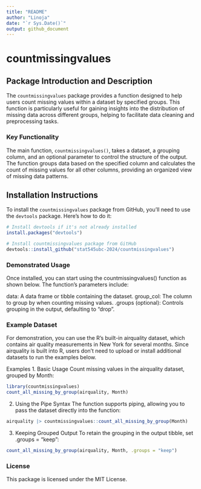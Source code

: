 ```yaml
---
title: "README"
author: "Linoja"
date: "`r Sys.Date()`"
output: github_document
---
```


# countmissingvalues

## Package Introduction and Description
The `countmissingvalues` package provides a function designed to help users count missing values within a dataset by specified groups. This function is particularly useful for gaining insights into the distribution of missing data across different groups, helping to facilitate data cleaning and preprocessing tasks.

### Key Functionality
The main function, `countmissingvalues()`, takes a dataset, a grouping column, and an optional parameter to control the structure of the output. The function groups data based on the specified column and calculates the count of missing values for all other columns, providing an organized view of missing data patterns.

## Installation Instructions
To install the `countmissingvalues` package from GitHub, you’ll need to use the `devtools` package. Here’s how to do it:
```r
# Install devtools if it's not already installed
install.packages("devtools")

# Install countmissingvalues package from GitHub
devtools::install_github("stat545ubc-2024/countmissingvalues")
```

### Demonstrated Usage
Once installed, you can start using the countmissingvalues() function as shown below. The function’s parameters include:

data: A data frame or tibble containing the dataset.
group_col: The column to group by when counting missing values.
.groups (optional): Controls grouping in the output, defaulting to "drop".


### Example Dataset
For demonstration, you can use the R's built-in airquality dataset, which contains air quality measurements in New York for several months. Since airquality is built into R, users don’t need to upload or install additional datasets to run the examples below.

Examples
1. Basic Usage
Count missing values in the airquality dataset, grouped by Month:

```r
library(countmissingvalues)
count_all_missing_by_group(airquality, Month)
```

2. Using the Pipe Syntax
The function supports piping, allowing you to pass the dataset directly into the function:

```r
airquality |> countmissingvalues::count_all_missing_by_group(Month)
```

3. Keeping Grouped Output
To retain the grouping in the output tibble, set .groups = "keep":

```r
count_all_missing_by_group(airquality, Month, .groups = "keep")
```


### License
This package is licensed under the MIT License.
